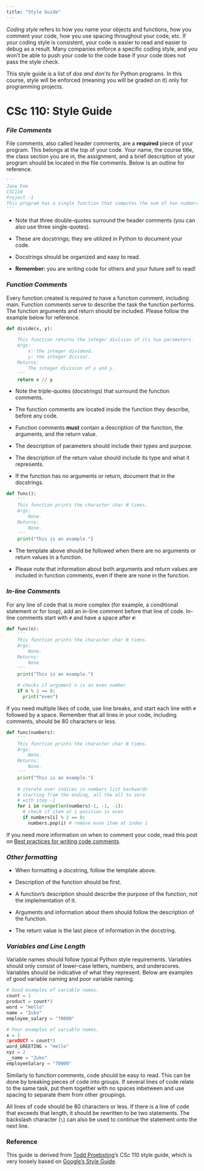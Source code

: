 ```yaml
---
title: "Style Guide"
---
```


*Coding style* refers to how you name your objects and functions, how you comment your code, how you use spacing throughout your code, etc. If your coding style is consistent, your code is easier to read and easier to debug as a result. Many companies enforce a specific coding style, and you won't be able to push your code to the code base if your code does not pass the style check.

This style guide is a list of *dos and don'ts* for Python programs. In this course, style will be enforced (meaning you will be graded on it) only for programming projects.

# CSc 110: Style Guide

### *File Comments*

File comments, also called header comments, are a **required** piece of your program. This belongs at the top of your code. Your name, the course title, the class section you are in, the assignment, and a brief description of your program should be located in the file comments. Below is an outline for reference.

``` python
'''
Jane Doe
CSC110
Project -1
This program has a single function that computes the sum of two numbers.
'''
```

-   Note that three double-quotes surround the header comments (you can also use three single-quotes).

-   These are docstrings; they are utilized in Python to document your code.

-   Docstrings should be organized and easy to read.

-   **Remember:** you are writing code for others and your future self to read!

### *Function Comments*

Every function created is required to have a function comment, including main. Function comments serve to describe the task the function performs. The function arguments and return should be included. Please follow the example below for reference.

``` python
def divide(x, y):
    '''
    This function returns the integer division of its two parameters.
    Args:
        x: the integer dividend.
        y: the integer divisor.
    Returns:
        The integer division of x and y.
    '''
    return x // y
```

-   Note the triple-quotes (docstrings) that surround the function comments.

-   The function comments are located inside the function they describe, before any code.

-   Function comments **must** contain a description of the function, the arguments, and the return value.

-   The description of parameters should include their types and purpose.

-   The description of the return value should include its type and what it represents.

-   If the function has no arguments or return, document that in the docstrings.

``` python
def func():
    '''
    This function prints the character char N times.
    Args:
        None.
    Returns:
        None.
    '''
    print("This is an example.")
```

-   The template above should be followed when there are no arguments or return values in a function.

-   Please note that information about both arguments and return values are included in function comments, even if there are none in the function.

### *In-line Comments*

For any line of code that is more complex (for example, a conditional statement or for loop), add an in-line comment before that line of code. In-line comments start with `#` and have a space after `#`:

``` python
def func(n):
    '''
    This function prints the character char N times.
    Args:
        None.
    Returns:
        None.
    '''
    print("This is an example.")
    
    # checks if argument n is an even number
    if n % 2 == 0:
      print("even")
```


If you need multiple likes of code, use line breaks, and start each line with `#` followed by a space. Remember that all lines in your code, including comments, should be 80 characters or less.

``` python
def func(numbers):
    '''
    This function prints the character char N times.
    Args:
        None.
    Returns:
        None.
    '''
    print("This is an example.")
    
    # iterate over indices in numbers list backwards
    # starting from the ending, all the all to zero
    # with step -1
    for i in range(len(numbers)-1, -1, -1):
      # check if item at i position is even
      if numbers[i] % 2 == 0:
        numbers.pop(i) # remove even item at index i
```

If you need more information on when to comment your code, read this post on [Best practices for writing code comments](https://stackoverflow.blog/2021/12/23/best-practices-for-writing-code-comments/).

### *Other formatting*

-   When formatting a docstring, follow the template above.

-   Description of the function should be first.

-   A function's description should describe the purpose of the function, not the implementation of it.

-   Arguments and information about them should follow the description of the function.

-   The return value is the last piece of information in the docstring.

### *Variables and Line Length*

Variable names should follow typical Python style requirements. Variables should only consist of lower-case letters, numbers, and underscores. Variables should be indicative of what they represent. Below are examples of good variable naming and poor variable naming.

``` python
# Good examples of variable names.
count = 1
product = count*3
word = "Hello"
name = "Zuko"
employee_salary = "70000"

# Poor examples of variable names.
x = 1
1proDUCT = count*3
word_GREETING = "Hello"
xyz = 2
__name = "Zuko"
employeeSalary = "70000"
```

Similarly to function comments, code should be easy to read. This can be done by breaking pieces of code into groups. If several lines of code relate to the same task, put them together with no spaces inbetween and use spacing to separate them from other groupings.

All lines of code should be 80 characters or less. If there is a line of code that exceeds that length, it should be rewritten to be two statements. The backslash character (`\`) can also be used to continue the statement onto the next line.

### Reference

This guide is derived from [Todd Proebsting](http://proebsting.cs.arizona.edu/)'s CSc 110 style guide, which is very loosely based on [Google's Style Guide](https://google.github.io/styleguide/pyguide.html).
